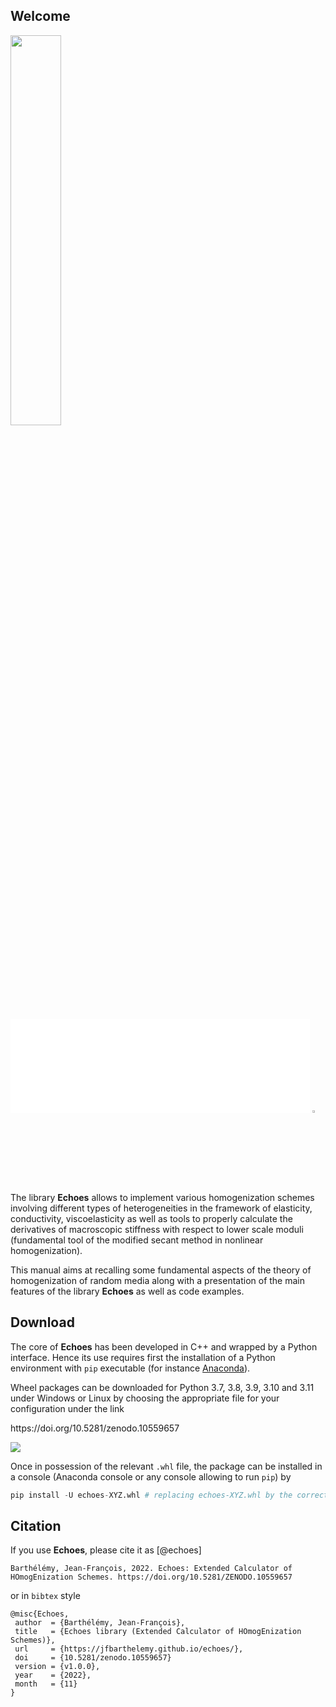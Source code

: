 ## Welcome {.unnumbered #sec-welcome}

::: {.content-visible unless-format="html"}
![](images/cover){width=40% fig-align="center"}
:::
::: {.content-visible when-format="html"}
![](images/cover.html){width=95%}
[![](images/arrow-expand.png){width=3%}](images/cover.html)
:::

The library **Echoes** allows to implement various homogenization schemes involving different types of heterogeneities in the framework of elasticity, conductivity, viscoelasticity as well as tools to properly calculate the derivatives of macroscopic stiffness with respect to lower scale moduli (fundamental tool of the modified secant method in nonlinear homogenization).

This manual aims at recalling some fundamental aspects of the theory of homogenization of random media along with a presentation of the main features of the library **Echoes** as well as code examples.

## Download

The core of **Echoes** has been developed in C++ and wrapped by a Python interface. Hence its use requires first the installation of a Python environment with `pip` executable (for instance [Anaconda](https://www.anaconda.com/products/distribution)).

Wheel packages can be downloaded for Python 3.7, 3.8, 3.9, 3.10 and 3.11 under Windows or Linux by choosing the appropriate file for your configuration under the link

::: {.content-visible unless-format="html"}
https://doi.org/10.5281/zenodo.10559657
:::
::: {.content-visible when-format="html"}
[![](https://zenodo.org/badge/DOI/10.5281/zenodo.10559657.svg)](https://doi.org/10.5281/zenodo.10559657)
:::

Once in possession of the relevant `.whl` file, the package can be installed in a console (Anaconda console or any console allowing to run `pip`) by

```python
pip install -U echoes-XYZ.whl # replacing echoes-XYZ.whl by the correct path to the whl file
```

## Citation

If you use **Echoes**, please cite it as [@echoes]

::: {.content-visible when-format="html"}
```
Barthélémy, Jean-François, 2022. Echoes: Extended Calculator of HOmogEnization Schemes. https://doi.org/10.5281/ZENODO.10559657
```
:::

or in `bibtex` style

```
@misc{Echoes,
 author  = {Barthélémy, Jean-François},
 title   = {Echoes library (Extended Calculator of HOmogEnization Schemes)},
 url     = {https://jfbarthelemy.github.io/echoes/},
 doi     = {10.5281/zenodo.10559657}
 version = {v1.0.0},
 year    = {2022},
 month   = {11}
}
```

$\,$
